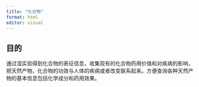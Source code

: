 ```yaml
---
title: "化合物"
format: html
editor: visual
---
```


## 目的

通过湿实验得到化合物的表征信息，收集现有的化合物药用价值和对疾病的影响，把天然产物，化合物的功效与人体的疾病或者改变联系起来。方便查询各种天然产物的基本信息包括化学成分和药用效果。

